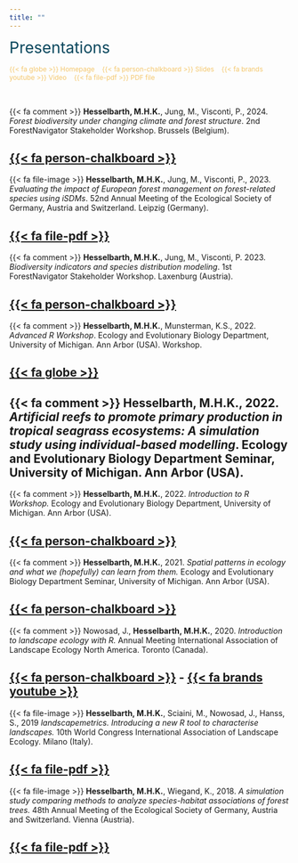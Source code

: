 ```yaml
---
title: ""
---
```


<span style="color:#0A475D;font-size:200%"> Presentations </span>

<span style="color:#F4C76D;font-size:85%;"> {{< fa globe >}} Homepage &nbsp;&nbsp; {{< fa person-chalkboard >}} Slides &nbsp;&nbsp; {{< fa brands youtube >}} Video &nbsp;&nbsp; {{< fa file-pdf >}} PDF file </span>

<br>

{{< fa comment >}} **Hesselbarth, M.H.K.**, Jung, M., Visconti, P., 2024. _Forest biodiversity under changing climate and forest structure_. 2nd ForestNavigator Stakeholder Workshop. Brussels (Belgium).

[{{< fa person-chalkboard >}}](files/Hesselbarth_2024_SHW2.pdf)
---

{{< fa file-image >}} **Hesselbarth, M.H.K.**, Jung, M., Visconti, P., 2023. _Evaluating the impact of European forest management on forest-related species using iSDMs_. 52nd Annual Meeting of the Ecological Society of Germany, Austria and Switzerland. Leipzig (Germany).

[{{< fa file-pdf >}}](files/Hesselbarth_2023_GfO.pdf)
---

{{< fa comment >}} **Hesselbarth, M.H.K.**, Jung, M., Visconti, P. 2023. _Biodiversity indicators and species distribution modeling_. 1st ForestNavigator Stakeholder Workshop. Laxenburg (Austria).

[{{< fa person-chalkboard >}}](files/Hesselbarth_2023_SHW1.pdf)
---

{{< fa comment >}} **Hesselbarth, M.H.K.**, Munsterman, K.S., 2022. _Advanced R Workshop_. Ecology and Evolutionary Biology Department, University of Michigan. Ann Arbor (USA). Workshop.

[{{< fa globe >}}](https://mhesselbarth.github.io/advanced-r-workshop/)
---

{{< fa comment >}} **Hesselbarth, M.H.K.**, 2022. _Artificial reefs to promote primary production in tropical seagrass ecosystems: A simulation study using individual-based modelling_. Ecology and Evolutionary Biology Department Seminar, University of Michigan. Ann Arbor (USA).
---

{{< fa comment >}} **Hesselbarth, M.H.K.**, 2022. _Introduction to R Workshop._ Ecology and Evolutionary Biology Department, University of Michigan. Ann Arbor (USA).

[{{< fa person-chalkboard >}}](https://mhesselbarth.github.io/introduction-r-workshop/)
---

{{< fa comment >}} **Hesselbarth, M.H.K.**, 2021. _Spatial patterns in ecology and what we (hopefully) can learn from them._ Ecology and Evolutionary Biology Department Seminar, University of Michigan. Ann Arbor (USA).

[{{< fa person-chalkboard >}}](files/Hesselbarth_2021_EEB.pdf)
---

{{< fa comment >}} Nowosad, J., **Hesselbarth, M.H.K.**, 2020. _Introduction to landscape ecology with R._ Annual Meeting International Association of Landscape Ecology North America. Toronto (Canada).

[{{< fa person-chalkboard >}}](https://r-spatialecology.github.io/ialena-2020/) - [{{< fa brands youtube >}}](https://www.youtube.com/watch?v=jtAxJ-S89qI)
---

{{< fa file-image >}}  **Hesselbarth, M.H.K.**, Sciaini, M., Nowosad, J., Hanss, S., 2019 _landscapemetrics. Introducing a new R tool to characterise landscapes._ 10th World Congress International Association of Landscape Ecology. Milano (Italy).

[{{< fa file-pdf >}}](files/Hesselbarth_2019_IALE.pdf)
---

{{< fa file-image >}} **Hesselbarth, M.H.K.**, Wiegand, K., 2018. _A simulation study comparing methods to analyze species-habitat associations of forest trees._ 48th Annual Meeting of the Ecological Society of Germany, Austria and Switzerland. Vienna (Austria).

[{{< fa file-pdf >}}](files/Hesselbarth_2018_GfO.pdf)
---
